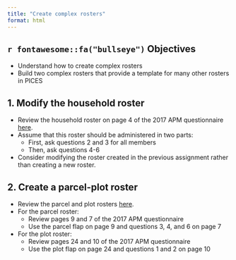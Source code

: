 ```yaml
---
title: "Create complex rosters"
format: html
---
```


## `r fontawesome::fa("bullseye")` Objectives

- Understand how to create complex rosters 
- Build two complex rosters that provide a template for many other rosters in PICES

## 1. Modify the household roster

- Review the household roster on page 4 of the 2017 APM questionnaire [here](/resources/household_roster.pdf).
- Assume that this roster should be administered in two parts:
    - First, ask questions 2 and 3 for all members
    - Then, ask questions 4-6
- Consider modifying the roster created in the previous assignment rather than creating a new roster.

## 2. Create a parcel-plot roster

- Review the parcel and plot rosters [here](/resources/parcel_plot_roster.pdf).
- For the parcel roster:
    - Review pages 9 and 7 of the 2017 APM questionnaire
    - Use the parcel flap on page 9 and questions 3, 4, and 6 on page 7
- For the plot roster:
    - Review pages 24 and 10 of the 2017 APM questionnaire
    - Use the plot flap on page 24 and questions 1 and 2 on page 10